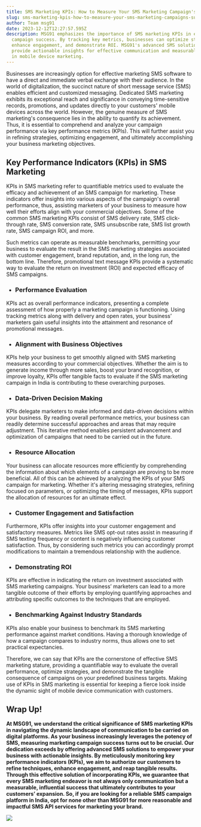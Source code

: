 ```yaml
---
title: SMS Marketing KPIs: How to Measure Your SMS Marketing Campaign's Success
slug: sms-marketing-kpis-how-to-measure-your-sms-marketing-campaigns-success
author: Team msg91
date: 2023-12-12T12:27:57.595Z
description: MSG91 emphasizes the importance of SMS marketing KPIs in evaluating
  campaign success. By tracking key metrics, businesses can optimize strategies,
  enhance engagement, and demonstrate ROI. MSG91's advanced SMS solutions
  provide actionable insights for effective communication and measurable success
  in mobile device marketing.
---
```

Businesses are increasingly option for effective marketing SMS software to have a direct and immediate verbal exchange with their audience. In the world of digitalization, the succinct nature of short message service (SMS) enables efficient and customized messaging. Dedicated SMS marketing exhibits its exceptional reach and significance in conveying time-sensitive records, promotions, and updates directly to your customers' mobile devices across the world. However, the genuine measure of SMS marketing's consequence lies in the ability to quantify its achievement. Thus, it is essential to comprehend and analyze your campaign performance via key performance metrics (KPIs). This will further assist you in refining strategies, optimizing engagement, and ultimately accomplishing your business marketing objectives.

## Key Performance Indicators (KPIs) in SMS Marketing

KPIs in SMS marketing refer to quantifiable metrics used to evaluate the efficacy and achievement of an SMS campaign for marketing. These indicators offer insights into various aspects of the campaign's overall performance, thus, assisting marketers of your business to measure how well their efforts align with your commercial objectives. Some of the common SMS marketing KPIs consist of SMS delivery rate, SMS click-through rate, SMS conversion rate, SMS unsubscribe rate, SMS list growth rate, SMS campaign ROI, and more.



Such metrics can operate as measurable benchmarks, permitting your business to evaluate the result in the SMS marketing strategies associated with customer engagement, brand reputation, and, in the long run, the bottom line. Therefore, promotional text message KPIs provide a systematic way to evaluate the return on investment (ROI) and expected efficacy of SMS campaigns.

* ### Performance Evaluation

KPIs act as overall performance indicators, presenting a complete assessment of how properly a marketing campaign is functioning. Using tracking metrics along with delivery and open rates, your business’ marketers gain useful insights into the attainment and resonance of promotional messages.

* ### Alignment with Business Objectives

KPIs help your business to get smoothly aligned with SMS marketing measures according to your commercial objectives. Whether the aim is to generate income through more sales, boost your brand recognition, or improve loyalty, KPIs offer tangible facts to evaluate if the SMS marketing campaign in India is contributing to these overarching purposes.

* ### Data-Driven Decision Making

KPIs delegate marketers to make informed and data-driven decisions within your business. By reading overall performance metrics, your business can readily determine successful approaches and areas that may require adjustment. This iterative method enables persistent advancement and optimization of campaigns that need to be carried out in the future. 

* ### Resource Allocation

Your business can allocate resources more efficiently by comprehending the information about which elements of a campaign are proving to be more beneficial. All of this can be achieved by analyzing the KPIs of your SMS campaign for marketing. Whether it's altering messaging strategies, refining focused on parameters, or optimizing the timing of messages, KPIs support the allocation of resources for an ultimate effect.

* ### Customer Engagement and Satisfaction

Furthermore, KPIs offer insights into your customer engagement and satisfactory measures. Metrics like SMS opt-out rates assist in measuring if SMS texting frequency or content is negatively influencing customer satisfaction. Thus, by considering such metrics you can accordingly prompt modifications to maintain a tremendous relationship with the audience.

* ### Demonstrating ROI

KPIs are effective in indicating the return on investment associated with SMS marketing campaigns. Your business’ marketers can lead to a more tangible outcome of their efforts by employing quantifying approaches and attributing specific outcomes to the techniques that are employed.

* ### Benchmarking Against Industry Standards

KPIs also enable your business to benchmark its SMS marketing performance against market conditions. Having a thorough knowledge of how a campaign compares to industry norms, thus allows one to set practical expectancies.



Therefore, we can say that KPIs are the cornerstone of effective SMS marketing stature, providing a quantifiable way to evaluate the overall performance, optimize strategies, and demonstrate the tangible consequence of campaigns on your predefined business targets. Making use of KPIs in SMS marketing is essential for keeping a fierce look inside the dynamic sight of mobile device communication with customers.

## Wrap Up!

**At MSG91, we understand the critical significance of SMS marketing KPIs in navigating the dynamic landscape of communication to be carried on digital platforms. As your business increasingly leverages the potency of SMS, measuring marketing campaign success turns out to be crucial. Our dedication exceeds by offering advanced SMS solutions to empower your business with actionable insights. By meticulously monitoring key performance indicators (KPIs), we aim to authorize our customers to refine techniques, enhance engagement, and reap tangible results. Through this effective solution of incorporating KPIs, we guarantee that every SMS marketing endeavor is not always only communication but a measurable, influential success that ultimately contributes to your customers’ expansion. So, if you are looking for a reliable SMS campaign platform in India, opt for none other than MSG91 for more reasonable and impactful SMS API services for marketing your brand.**

![](/images/smsmarketingkpishowtomeasureyoursmsmarketingc.png)